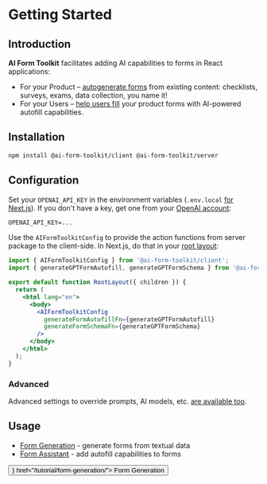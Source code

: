 
# Getting Started

## Introduction

**AI Form Toolkit** facilitates adding AI capabilities to forms in React applications:

- For your Product – [autogenerate forms](/tutorial/form-generation/) from existing content: checklists, surveys, exams, data collection, you name it!
- For your Users – [help users fill](/tutorial/form-assistant/) your product forms with AI-powered autofill capabilities.

## Installation

```bash
npm install @ai-form-toolkit/client @ai-form-toolkit/server
```

## Configuration

Set your `OPENAI_API_KEY` in the environment variables (`.env.local` [for Next.js](https://nextjs.org/docs/pages/building-your-application/configuring/environment-variables)).
If you don't have a key, get one from your [OpenAI account](https://platform.openai.com/account/api-keys):

```txt
OPENAI_API_KEY=...
```

Use the `AIFormToolkitConfig` to provide the action functions from server package to the client-side.
In Next.js, do that in your [root layout](https:/nextjs.org/docs/app/api-reference/file-conventions/layout):

```jsx {8-11}
import { AIFormToolkitConfig } from '@ai-form-toolkit/client';
import { generateGPTFormAutofill, generateGPTFormSchema } from '@ai-form-toolkit/server';

export default function RootLayout({ children }) {
  return (
    <html lang="en">
      <body>
        <AIFormToolkitConfig
          generateFormAutofillFn={generateGPTFormAutofill}
          generateFormSchemaFn={generateGPTFormSchema}
        />
      </body>
    </html>
  );
}
```

### Advanced

Advanced settings to override prompts, AI models, etc. [are available too](/reference/settings/).

## Usage

- [Form Generation](/tutorial/form-generation/) - generate forms from textual data
- [Form Assistant](/tutorial/form-assistant/) - add autofill capabilities to forms

<Box display="flex" justifyContent="flex-end">
  <Button variant="outlined" endIcon={<KeyboardDoubleArrowRightOutlinedIcon />} href="/tutorial/form-generation/">
    <span>Form Generation</span>
  </Button>
</Box>
